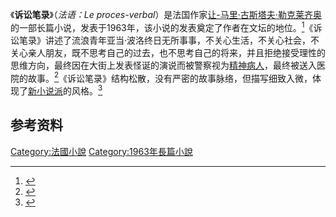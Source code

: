 《'''诉讼笔录'''》（''法语：Le proces-verbal''）是法国作家[[让-马里·古斯塔夫·勒克莱齐奥|让-马里·古斯塔夫·勒克莱齐奥]]的一部长篇小说，发表于1963年，该小说的发表奠定了作者在文坛的地位。<ref>{{Cite web |url=http://news.xinhuanet.com/book/2008-12/05/content_10459960.htm |title=勒•克莱齐奥：诉讼笔录_读书频道_新华网 |access-date=2014-11-15 |archive-date=2009-01-10 |archive-url=https://web.archive.org/web/20090110145847/http://news.xinhuanet.com/book/2008-12/05/content_10459960.htm |dead-url=no }}</ref>《诉讼笔录》讲述了流浪青年亚当·波洛终日无所事事，不关心生活，不关心社会，不关心亲人朋友，既不思考自己的过去，也不思考自己的将来，并且拒绝接受理性的思维方向，最终因在大街上发表怪诞的演说而被警察视为[[精神病人|精神病人]]，最终被送入医院的故事。<ref>{{Cite web |url=http://news.sohu.com/20081106/n260471767.shtml |title=勒克莱齐奥《诉讼笔录》重出中文版-搜狐新闻 |accessdate=2014-11-15 |archive-date=2014-11-26 |archive-url=https://web.archive.org/web/20141126225836/http://news.sohu.com/20081106/n260471767.shtml |dead-url=no }}</ref>《诉讼笔录》结构松散，没有严密的故事脉络，但描写细致入微，体现了[[新小说派|新小说派]]的风格。<ref>{{Cite web |url=http://culture.people.com.cn/GB/22226/71855/83267/8436872.html |title=诺奖得主最佳处女作：控告现代文明的诉讼笔录--文化--人民网 |accessdate=2014-11-15 |archive-date=2014-11-29 |archive-url=https://web.archive.org/web/20141129035656/http://culture.people.com.cn/GB/22226/71855/83267/8436872.html |dead-url=no }}</ref>

== 参考资料 ==
{{reflist}}

{{小说小作品}}

[[Category:法國小說|Category:法國小說]]
[[Category:1963年長篇小說|Category:1963年長篇小說]]